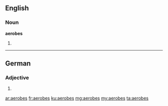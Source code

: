 ==English==

===Noun===
'''aerobes'''

# {{plural of|aerobe}}

----

==German==

===Adjective===
{{head|de|adjective form}}

# {{inflected form of|aerob|lang=de}}

[[ar:aerobes]]
[[fr:aerobes]]
[[ku:aerobes]]
[[mg:aerobes]]
[[my:aerobes]]
[[ta:aerobes]]